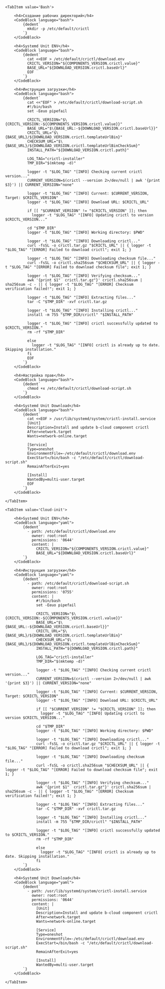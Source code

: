 

<Tabs groupId="install-type">

    <TabItem value='Bash'>

        <h4>Создание рабочих директорий</h4>
        <CodeBlock language="bash">
            {dedent`
              mkdir -p /etc/default/crictl
            `}
        </CodeBlock>

        <h4>Systemd Unit ENV</h4>
        <CodeBlock language="bash">
            {dedent`
              cat <<EOF > /etc/default/crictl/download.env
              CRICTL_VERSION="${COMPONENTS_VERSION.crictl.value}"
              BASE_URL="${DOWNLOAD_VERSION.crictl.baseUrl}"
              EOF
            `}
        </CodeBlock>

        <h4>Инструкция загрузки</h4>
        <CodeBlock language="bash">
            {dedent`
              cat <<"EOF" > /etc/default/crictl/download-script.sh
              #!/bin/bash
              set -Eeuo pipefail
              
              CRICTL_VERSION="$\{CRICTL_VERSION:-${COMPONENTS_VERSION.crictl.value}}"
              BASE_URL="$\{BASE_URL:-${DOWNLOAD_VERSION.crictl.baseUrl}}"
              CRICTL_URL="$\{BASE_URL}/${DOWNLOAD_VERSION.crictl.templateUrlBin}"
              CHECKSUM_URL="$\{BASE_URL}/${DOWNLOAD_VERSION.crictl.templateUrlBinCheckSum}"
              INSTALL_PATH="${DOWNLOAD_VERSION.crictl.path}"
              
              LOG_TAG="crictl-installer"
              TMP_DIR="$(mktemp -d)"
              
              logger -t "$LOG_TAG" "[INFO] Checking current crictl version..."
              CURRENT_VERSION=$(crictl --version 2>/dev/null | awk '{print $3}') || CURRENT_VERSION="none"
              
              logger -t "$LOG_TAG" "[INFO] Current: $CURRENT_VERSION, Target: $CRICTL_VERSION"
              logger -t "$LOG_TAG" "[INFO] Download URL: $CRICTL_URL"
              
              if [[ "$CURRENT_VERSION" != "$CRICTL_VERSION" ]]; then
                logger -t "$LOG_TAG" "[INFO] Updating crictl to version $CRICTL_VERSION..."
              
              cd "$TMP_DIR"
              logger -t "$LOG_TAG" "[INFO] Working directory: $PWD"
              
              logger -t "$LOG_TAG" "[INFO] Downloading crictl..."
              curl -fsSL -o crictl.tar.gz "$CRICTL_URL" || { logger -t "$LOG_TAG" "[ERROR] Failed to download crictl"; exit 1; }
              
              logger -t "$LOG_TAG" "[INFO] Downloading checksum file..."
              curl -fsSL -o crictl.sha256sum "$CHECKSUM_URL" || { logger -t "$LOG_TAG" "[ERROR] Failed to download checksum file"; exit 1; }
              
              logger -t "$LOG_TAG" "[INFO] Verifying checksum..."
              awk '{print $1"  crictl.tar.gz"}' crictl.sha256sum | sha256sum -c - || { logger -t "$LOG_TAG" "[ERROR] Checksum verification failed!"; exit 1; }
              
              logger -t "$LOG_TAG" "[INFO] Extracting files..."
              tar -C "$TMP_DIR" -xvf crictl.tar.gz
              
              logger -t "$LOG_TAG" "[INFO] Installing crictl..."
              install -m 755 "$TMP_DIR/crictl" "$INSTALL_PATH"
              
              logger -t "$LOG_TAG" "[INFO] crictl successfully updated to $CRICTL_VERSION."
              rm -rf "$TMP_DIR"
              
              else
                logger -t "$LOG_TAG" "[INFO] crictl is already up to date. Skipping installation."
              fi
              EOF
            `}
        </CodeBlock>

        <h4>Настройка прав</h4>
        <CodeBlock language="bash">
            {dedent`
              chmod +x /etc/default/crictl/download-script.sh
            `}
        </CodeBlock>

        <h4>Systemd Unit Download</h4>
        <CodeBlock language="bash">
            {dedent`
              cat <<EOF > /usr/lib/systemd/system/crictl-install.service
              [Unit]
              Description=Install and update b-cloud component crictl
              After=network.target
              Wants=network-online.target
              
              [Service]
              Type=oneshot
              EnvironmentFile=-/etc/default/crictl/download.env
              ExecStart=/bin/bash -c "/etc/default/crictl/download-script.sh"
              RemainAfterExit=yes
              
              [Install]
              WantedBy=multi-user.target
              EOF
            `}
        </CodeBlock>

    </TabItem>

    <TabItem value='Cloud-init'>

        <h4>Systemd Unit ENV</h4>
        <CodeBlock language="yaml">
            {dedent`
              - path: /etc/default/crictl/download.env
                owner: root:root
                permissions: '0644'
                content: |
                  CRICTL_VERSION="${COMPONENTS_VERSION.crictl.value}"
                  BASE_URL="${DOWNLOAD_VERSION.crictl.baseUrl}"
            `}
        </CodeBlock>

        <h4>Инструкция загрузки</h4>
        <CodeBlock language="yaml">
            {dedent`
              - path: /etc/default/crictl/download-script.sh
                owner: root:root
                permissions: '0755'
                content: |
                  #!/bin/bash
                  set -Eeuo pipefail
                  
                  CRICTL_VERSION="$\{CRICTL_VERSION:-${COMPONENTS_VERSION.crictl.value}}"
                  BASE_URL="$\{BASE_URL:-${DOWNLOAD_VERSION.crictl.baseUrl}}"
                  CRICTL_URL="$\{BASE_URL}/${DOWNLOAD_VERSION.crictl.templateUrlBin}"
                  CHECKSUM_URL="$\{BASE_URL}/${DOWNLOAD_VERSION.crictl.templateUrlBinCheckSum}"
                  INSTALL_PATH="${DOWNLOAD_VERSION.crictl.path}"
                  
                  LOG_TAG="crictl-installer"
                  TMP_DIR="$(mktemp -d)"
                  
                  logger -t "$LOG_TAG" "[INFO] Checking current crictl version..."
                  CURRENT_VERSION=$(crictl --version 2>/dev/null | awk '{print $3}') || CURRENT_VERSION="none"
                  
                  logger -t "$LOG_TAG" "[INFO] Current: $CURRENT_VERSION, Target: $CRICTL_VERSION"
                  logger -t "$LOG_TAG" "[INFO] Download URL: $CRICTL_URL"
                  
                  if [[ "$CURRENT_VERSION" != "$CRICTL_VERSION" ]]; then
                    logger -t "$LOG_TAG" "[INFO] Updating crictl to version $CRICTL_VERSION..."
                  
                  cd "$TMP_DIR"
                  logger -t "$LOG_TAG" "[INFO] Working directory: $PWD"
                  
                  logger -t "$LOG_TAG" "[INFO] Downloading crictl..."
                  curl -fsSL -o crictl.tar.gz "$CRICTL_URL" || { logger -t "$LOG_TAG" "[ERROR] Failed to download crictl"; exit 1; }
                  
                  logger -t "$LOG_TAG" "[INFO] Downloading checksum file..."
                  curl -fsSL -o crictl.sha256sum "$CHECKSUM_URL" || { logger -t "$LOG_TAG" "[ERROR] Failed to download checksum file"; exit 1; }
                  
                  logger -t "$LOG_TAG" "[INFO] Verifying checksum..."
                  awk '{print $1"  crictl.tar.gz"}' crictl.sha256sum | sha256sum -c - || { logger -t "$LOG_TAG" "[ERROR] Checksum verification failed!"; exit 1; }
                  
                  logger -t "$LOG_TAG" "[INFO] Extracting files..."
                  tar -C "$TMP_DIR" -xvf crictl.tar.gz
                  
                  logger -t "$LOG_TAG" "[INFO] Installing crictl..."
                  install -m 755 "$TMP_DIR/crictl" "$INSTALL_PATH"
                  
                  logger -t "$LOG_TAG" "[INFO] crictl successfully updated to $CRICTL_VERSION."
                  rm -rf "$TMP_DIR"
                  
                  else
                    logger -t "$LOG_TAG" "[INFO] crictl is already up to date. Skipping installation."
                  fi
            `}
        </CodeBlock>

        <h4>Systemd Unit Download</h4>
        <CodeBlock language="yaml">
            {dedent`   
              - path: /usr/lib/systemd/system/crictl-install.service
                owner: root:root
                permissions: '0644'
                content: |
                  [Unit]
                  Description=Install and update b-cloud component crictl
                  After=network.target
                  Wants=network-online.target
                  
                  [Service]
                  Type=oneshot
                  EnvironmentFile=-/etc/default/crictl/download.env
                  ExecStart=/bin/bash -c "/etc/default/crictl/download-script.sh"
                  RemainAfterExit=yes
                  
                  [Install]
                  WantedBy=multi-user.target
            `}
        </CodeBlock>

    </TabItem>

</Tabs>
